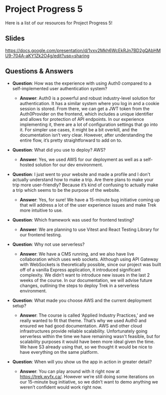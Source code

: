 # Project Progress 5
Here is a list of our resources for Project Progress 5!

## Slides
https://docs.google.com/presentation/d/1vxv2Mkh6WcEkRJn7BD2gQAbHMU9-704A-aKY1Zk2O4g/edit?usp=sharing

## Questions & Answers
- **Question**: How was the experience with using Auth0 compared to a self-implemented user authentication system?
  - **Answer**: Auth0 is a powerful and robust industry-level solution for authentication. It has a similar system where you log in and a cookie session is stored. From there, we can get a JWT token from the Auth0Provider on the frontend, which includes a unique identifier and allows for protection of API endpoints. In our experience implementing it, there are a lot of configuration settings that go into it. For simpler use cases, it might be a bit overkill, and the documentation isn’t very clear. However, after understanding the entire flow, it’s pretty straightforward to add on to.

- **Question**: What did you use to deploy? AWS?
  - **Answer**: Yes, we used AWS for our deployment as well as a self-hosted solution for our dev environment.

- **Question**: I just went to your website and made a profile and I don't actually understand how to make a trip. Are there plans to make your trip more user-friendly? Because it’s kind of confusing to actually make a trip which seems to be the purpose of the website.
  - **Answer**: Yes, for sure! We have a 15-minute bug initiative coming up that will address a lot of the user experience issues and make Trek more intuitive to use.

- **Question**: Which framework was used for frontend testing?
  - **Answer**: We are planning to use Vitest and React Testing Library for our frontend testing.

- **Question**: Why not use serverless?
  - **Answer**: We have a CMS running, and we also have live collaboration which uses web sockets. Although using API Gateway with WebSockets is theoretically possible, since our project was built off of a vanilla Express application, it introduced significant complexity. We didn’t want to introduce new issues in the last 2 weeks of the course. In our documentation, we will advise future changes, outlining the steps to deploy Trek in a serverless environment.

- **Question**: What made you choose AWS and the current deployment setup?
  - **Answer**: The course is called ‘Applied Industry Practices,’ and we really wanted to fit that theme. That’s why we used Auth0 and ensured we had good documentation. AWS and other cloud infrastructures provide reliable scalability. Unfortunately going serverless within the time we have remaining wasn't feasible, but for scalability purposes it would have been more ideal given the time. We have S3 already using that, so we thought it would be nice to have everything on the same platform.

- **Question**: When will you show us the app in action in greater detail?
  - **Answer**: You can play around with it right now at https://trek.wyfx.ca/. However we’re still doing some iterations on our 15-minute bug initiative, so we didn’t want to demo anything we weren’t confident would work right now.
